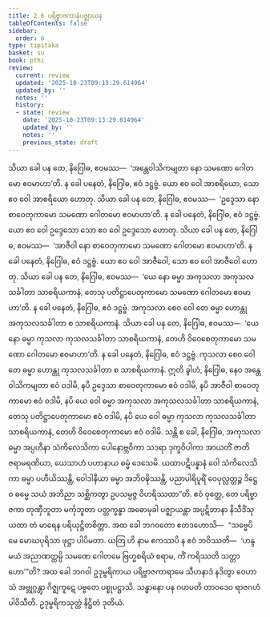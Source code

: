 ```yaml
---
title: 2.6 ပရိဗ္ဗာဇကာနံပဇ္ဈာယန
tableOfContents: false
sidebar:
  order: 6
type: tipitaka
basket: su
book: pthi
review:
  current: review
  updated: '2025-10-23T09:13:29.614964'
  updated_by: ''
  notes: ''
  history:
  - state: review
    date: '2025-10-23T09:13:29.614964'
    updated_by: ''
    notes: ''
    previous_state: draft
---
```



<ReviewStatus review={frontmatter.review} showDetails={true} />

<HypothesisAnnotation frontmatter={frontmatter} />

<DynamicBreadcrumb />

<Division number="78" book="pthi" e="ch" v="8" p="46">

<Paragraph number="174" book="pthi">
သိယာ ခေါ ပန တေ, နိဂြေါဓ, ဧဝမဿ—  ‘အန္တေဝါသိကမျတာ နော သမဏော ဂေါတမော ဧဝမာဟာ’တိ. န ခေါ ပနေတံ, နိဂြေါဓ, ဧဝံ ဒဋ္ဌဗ္ဗံ. ယော ဧဝ ဝေါ အာစရိယော, သော ဧဝ ဝေါ အာစရိယော ဟောတု.
</Paragraph>

<Paragraph number="175" book="pthi">
သိယာ ခေါ ပန တေ, နိဂြေါဓ, ဧဝမဿ—  ‘ဥဒ္ဒေသာ နော စာဝေတုကာမော သမဏော ဂေါတမော ဧဝမာဟာ’တိ. န ခေါ ပနေတံ, နိဂြေါဓ, ဧဝံ ဒဋ္ဌဗ္ဗံ. ယော ဧဝ ဝေါ ဥဒ္ဒေသော သော ဧဝ ဝေါ ဥဒ္ဒေသော ဟောတု.
</Paragraph>

<Paragraph number="176" book="pthi">
သိယာ ခေါ ပန တေ, နိဂြေါဓ, ဧဝမဿ—  ‘အာဇီဝါ နော စာဝေတုကာမော သမဏော ဂေါတမော ဧဝမာဟာ’တိ. န ခေါ ပနေတံ, နိဂြေါဓ, ဧဝံ ဒဋ္ဌဗ္ဗံ. ယော ဧဝ ဝေါ အာဇီဝေါ, သော ဧဝ ဝေါ အာဇီဝေါ ဟောတု.
</Paragraph>

<Paragraph number="177" book="pthi">
သိယာ ခေါ ပန တေ, နိဂြေါဓ, ဧဝမဿ—  ‘ယေ နော ဓမ္မာ အကုသလာ အကုသလသင်္ခါတာ သာစရိယကာနံ, တေသု ပတိဋ္ဌာပေတုကာမော သမဏော ဂေါတမော ဧဝမာဟာ’တိ. န ခေါ ပနေတံ, နိဂြေါဓ, ဧဝံ ဒဋ္ဌဗ္ဗံ. အကုသလာ စေဝ ဝေါ တေ ဓမ္မာ ဟောန္တု အကုသလသင်္ခါတာ စ သာစရိယကာနံ.
</Paragraph>

<Paragraph number="178" book="pthi">
သိယာ ခေါ ပန တေ, နိဂြေါဓ, ဧဝမဿ—  ‘ယေ နော ဓမ္မာ ကုသလာ ကုသလသင်္ခါတာ သာစရိယကာနံ, တေဟိ ဝိဝေစေတုကာမော သမဏော ဂေါတမော ဧဝမာဟာ’တိ. န ခေါ ပနေတံ, နိဂြေါဓ, ဧဝံ ဒဋ္ဌဗ္ဗံ. ကုသလာ စေဝ ဝေါ တေ ဓမ္မာ ဟောန္တု ကုသလသင်္ခါတာ စ သာစရိယကာနံ.
</Paragraph>

<Paragraph number="179" book="pthi">
ဣတိ ခွါဟံ, နိဂြေါဓ, နေဝ အန္တေဝါသိကမျတာ ဧဝံ ဝဒါမိ, နပိ ဥဒ္ဒေသာ စာဝေတုကာမော ဧဝံ ဝဒါမိ, နပိ အာဇီဝါ စာဝေတုကာမော ဧဝံ ဝဒါမိ, နပိ ယေ ဝေါ ဓမ္မာ အကုသလာ အကုသလသင်္ခါတာ သာစရိယကာနံ, တေသု ပတိဋ္ဌာပေတုကာမော ဧဝံ ဝဒါမိ, နပိ ယေ ဝေါ ဓမ္မာ ကုသလာ ကုသလသင်္ခါတာ သာစရိယကာနံ, တေဟိ ဝိဝေစေတုကာမော ဧဝံ ဝဒါမိ. သန္တိ စ ခေါ, နိဂြေါဓ, အကုသလာ ဓမ္မာ အပ္ပဟီနာ သံကိလေသိကာ ပေါနောဗ္ဘဝိကာ သဒရာ ဒုက္ခဝိပါကာ အာယတိံ ဇာတိဇရာမရဏိယာ, ယေသာဟံ ပဟာနာယ ဓမ္မံ ဒေသေမိ. ယထာပဋိပန္နာနံ ဝေါ သံကိလေသိကာ ဓမ္မာ ပဟီယိဿန္တိ, ဝေါဒါနီယာ ဓမ္မာ အဘိဝဍ္ဎိဿန္တိ, ပညာပါရိပူရိံ ဝေပုလ္လတ္တဉ္စ ဒိဋ္ဌေဝ ဓမ္မေ သယံ အဘိညာ သစ္ဆိကတွာ ဥပသမ္ပဇ္ဇ ဝိဟရိဿထာ”တိ.
</Paragraph>

</Division>
<Division number="79" book="pthi" e="ch" v="8" p="47">

<Paragraph number="180" book="pthi">
ဧဝံ ဝုတ္တေ, တေ ပရိဗ္ဗာဇကာ တုဏှီဘူတာ မင်္ကုဘူတာ ပတ္တက္ခန္ဓာ အဓောမုခါ ပဇ္ဈာယန္တာ အပ္ပဋိဘာနာ နိသီဒိံသု ယထာ တံ မာရေန ပရိယုဋ္ဌိတစိတ္တာ. အထ ခေါ ဘဂဝတော ဧတဒဟောသိ—  “သဗ္ဗေပိမေ မောဃပုရိသာ ဖုဋ္ဌာ ပါပိမတာ. ယတြ ဟိ နာမ ဧကဿပိ န ဧဝံ ဘဝိဿတိ—  ‘ဟန္ဒ မယံ အညာဏတ္ထမ္ပိ သမဏေ ဂေါတမေ ဗြဟ္မစရိယံ စရာမ, ကိံ ကရိဿတိ သတ္တာဟော’”တိ?
</Paragraph>

<Paragraph number="181" book="pthi">
အထ ခေါ ဘဂဝါ ဥဒုမ္ဗရိကာယ ပရိဗ္ဗာဇကာရာမေ သီဟနာဒံ နဒိတွာ ဝေဟာသံ အဗ္ဘုဂ္ဂန္တွာ ဂိဇ္ဈကူဋေ ပဗ္ဗတေ ပစ္စုပဋ္ဌာသိ. သန္ဓာနော ပန ဂဟပတိ တာဝဒေဝ ရာဇဂဟံ ပါဝိသီတိ.

</Paragraph>
</Division>

<Paragraph number="182" type="center" book="pthi">
ဥဒုမ္ဗရိကသုတ္တံ နိဋ္ဌိတံ ဒုတိယံ.
</Paragraph>